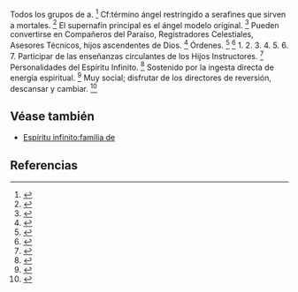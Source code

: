 Todos los grupos de a. <ref>{{lib|LU|39|2|8}}</ref> Cf:término ángel restringido a serafines que sirven a mortales. <ref>{{lib|LU|38|3|1}}</ref> El supernafín principal es el ángel modelo original. <ref>{{lib|LU|27|2|1}}</ref> Pueden convertirse en Compañeros del Paraíso, Registradores Celestiales, Asesores Técnicos, hijos ascendentes de Dios. <ref>{{lib|LU|26|1|10}}</ref> Órdenes. <ref>{{lib|LU|26|1|2}}</ref> <ref>{{lib|LU|30|2|82-89}}</ref> 1. 2. 3. 4. 5. 6. 7. Participar de las enseñanzas circulantes de los Hijos Instructores. <ref>{{lib|LU|26|1|17}}</ref> Personalidades del Espíritu Infinito. <ref>{{lib|LU|30|2|82}}</ref> Sostenido por la ingesta directa de energía espiritual. <ref>{{lib|LU|26|1|17}}</ref> Muy social; disfrutar de los directores de reversión, descansar y cambiar. <ref>{{lib|LU|26|1|1}}</ref> 

== Véase también ==

* [[Espíritu infinito:familia de]]


== Referencias ==

<references />
